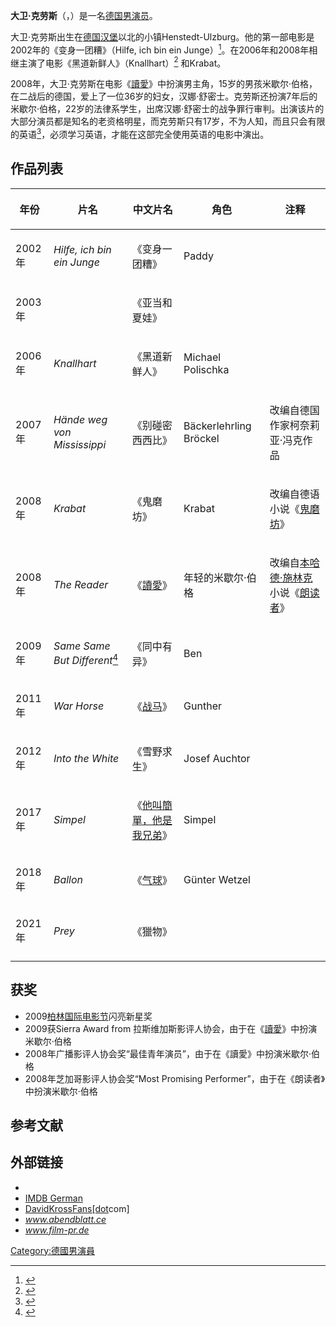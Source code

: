 {{noteTA
|G1=Movie
|G2=Show
}}

{{Infobox entertainer
| 類型 = 男演員
| name                  = 大卫·克劳斯
| image                 = David Kross Deutschlandpremiere 'Boy7'.JPG
| imagesize             = 200px
| caption               = 克劳斯於2015年
| birthname             = David Kroß
| birthdate             = {{birth date and age|1990|07|04|df=y}}
| birthplace            = {{GER}}Henstedt-Ulzburg
| othername             = David Kross
| occupation            = 演员
| yearsactive           = 2002年至今
}}
'''大卫·克劳斯'''（{{Lang-de|'''David Kroß'''}}，{{bd|1990年|7月4日||}}）是一名[[德国|德国]][[男演员|男演员]]。

大卫·克劳斯出生在[[德国|德国]][[汉堡|汉堡]]以北的小镇Henstedt-Ulzburg。他的第一部电影是2002年的《变身一团糟》（Hilfe, ich bin ein Junge）<ref>{{Cite web |url=http://german.imdb.com/title/tt0295003/ |title=Hilfe, ich bin ein Junge (2002) |access-date=2009-03-20 |archive-date=2017-11-29 |archive-url=https://web.archive.org/web/20171129153110/http://german.imdb.com/title/tt0295003/ |dead-url=no }}</ref>。在2006年和2008年相继主演了电影《黑道新鲜人》（Knallhart）<ref>{{Cite web |url=http://www.imdb.com/title/tt0475317/ |title=Knallhart (2006) |access-date=2009-03-20 |archive-date=2009-01-23 |archive-url=https://web.archive.org/web/20090123062701/http://www.imdb.com/title/tt0475317/ |dead-url=no }}</ref> 和Krabat。

2008年，大卫·克劳斯在电影《[[讀愛|讀愛]]》中扮演男主角，15岁的男孩米歇尔·伯格，在二战后的德国，爱上了一位36岁的妇女，汉娜·舒密士。克劳斯还扮演7年后的米歇尔·伯格，22岁的法律系学生，出席汉娜·舒密士的战争罪行审判。出演该片的大部分演员都是知名的老资格明星，而克劳斯只有17岁，不为人知，而且只会有限的英语<ref name="Kaminer">{{Cite web |url=http://www.nytimes.com/2008/12/07/movies/07kami.html |title=Kaminer, Ariel. "Translating Love and the Unspeakable." ''New York Times.'' December 5, 2008. |accessdate=2009-03-20 |archive-date=2011-09-18 |archive-url=https://web.archive.org/web/20110918091239/http://www.nytimes.com/2008/12/07/movies/07kami.html |dead-url=no }}</ref>，必须学习英语，才能在这部完全使用英语的电影中演出。

== 作品列表 ==
{| border="2" cellpadding="4" cellspacing="0" style="margin: 1em 1em 1em 0; background: #f9f9f9; border: 1px #aaa solid; border-collapse: collapse; font-size: 90%;" 
|- bgcolor="#B0C4DE" align="center"
! 年份
! 片名
! 中文片名 
! 角色
! 注释
|-
| 2002年 || ''Hilfe, ich bin ein Junge'' || 《变身一团糟》 || Paddy ||
|-
| 2003年 ||  || 《亚当和夏娃》 || ||
|-
| 2006年 || ''Knallhart'' || 《黑道新鲜人》 || Michael Polischka  ||
|-
| 2007年 || ''Hände weg von Mississippi'' ||《别碰密西西比》 || Bäckerlehrling Bröckel  ||改编自德国作家柯奈莉亚·冯克作品
|-
| 2008年 || ''Krabat'' || 《鬼磨坊》|| Krabat || 改编自德语小说《[[鬼磨坊|鬼磨坊]]》 
|-
| 2008年 || ''The Reader'' || 《[[讀愛|讀愛]]》|| 年轻的米歇尔·伯格 ||改编自[[本哈德·施林克|本哈德·施林克]]小说《[[朗读者|朗读者]]》  
|-
| 2009年 || ''Same Same But Different''<ref>{{Cite web |url=http://www.imdb.com/title/tt1368443/ |title=存档副本 |access-date=2009-03-20 |archive-date=2009-02-19 |archive-url=https://web.archive.org/web/20090219165632/http://www.imdb.com/title/tt1368443/ |dead-url=no }}</ref>||《同中有异》 || Ben ||
|-
| 2011年 || ''War Horse''||《[[战马_(电影)|战马]]》 || Gunther ||
|-
| 2012年 || ''Into the White''||《雪野求生》 || Josef Auchtor ||
|-
| 2017年 || ''Simpel''||《[[他叫簡單，他是我兄弟_(电影)|他叫簡單，他是我兄弟]]》 || Simpel ||
|-
| 2018年 || ''Ballon''||《[[气球_(2018年电影)|气球]]》 || Günter Wetzel ||
|-
| 2021年 || ''Prey''||《獵物》 ||
|-
|}

== 获奖 ==
* 2009[[柏林国际电影节|柏林国际电影节]]闪亮新星奖
* 2009获Sierra Award from 拉斯维加斯影评人协会，由于在《[[讀愛|讀愛]]》中扮演米歇尔·伯格
* 2008年广播影评人协会奖“最佳青年演员”，由于在《讀愛》中扮演米歇尔·伯格
* 2008年芝加哥影评人协会奖“Most Promising Performer”，由于在《朗读者》中扮演米歇尔·伯格
<!-- *At the 11. Filmfestival Deutschland/Tuerkei in 纽伦堡. 因在《黑道新鲜人》中扮演男主角首次获奖 -->

== 参考文献 ==
{{Reflist}}

== 外部链接 ==
* {{imdb name|1269088}}
* [http://german.imdb.com/name/nm1269088/ IMDB German] {{Wayback|url=http://german.imdb.com/name/nm1269088/ |date=20200422181614 }}
* [https://web.archive.org/web/20090318064256/http://www.davidkrossfans.com/ DavidKrossFans[dot]com]
* [http://www.abendblatt.de/daten/2006/03/08/541137.html ''www.abendblatt.ce''] {{Wayback|url=http://www.abendblatt.de/daten/2006/03/08/541137.html |date=20090211195744 }}
* [https://web.archive.org/web/20070929092531/http://www.film-pr.de/davidkross.html ''www.film-pr.de'']

{{Authority control}}
{{DEFAULTSORT:Kross, David}}
[[Category:德國男演員|Category:德國男演員]]